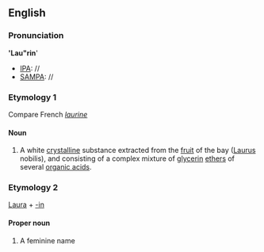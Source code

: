 ==English==

===Pronunciation===
''''Lau"rin''''
* [[IPA]]: //
* [[SAMPA]]: //

===Etymology 1===
Compare French ''[[laurine]]''

====Noun====
{{infl|en|noun}}

# {{chemistry}} A white [[crystalline]] substance extracted from the [[fruit]] of the bay ([[Laurus]] nobilis), and consisting of a complex mixture of [[glycerin]] [[ethers]] of several [[organic acid]]s.

===Etymology 2===
[[Laura]] + [[-in]]

====Proper noun====
{{infl|en|proper noun}}

# A feminine name